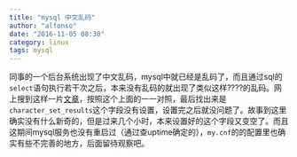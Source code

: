 ```yaml
---
title: "mysql 中文乱码"
author: "alfonso"
date: "2016-11-05 08:30"
category: linux
tags: mysql
---
```

同事的一个后台系统出现了中文乱码，mysql中就已经是乱码了，而且通过sql的`select`语句执行若干次之后，本来没有乱码的就出现了类似这样????的乱码。网上搜到这样一片[文章](http://blog.csdn.net/luoweifu/article/details/8832492)，按照这个上面的一一对照，最后找出来是`character_set_results`这个字段没有设置，设置完之后就没问题了。故事到这里确实没有什么新奇的，但是过来几个小时，本来设置好的这个字段又变空了。而且这期间mysql服务也没有重启过（通过查uptime确定的），`my.cnf`的的配置里也确实有些不完善的地方，后面留待观察吧。